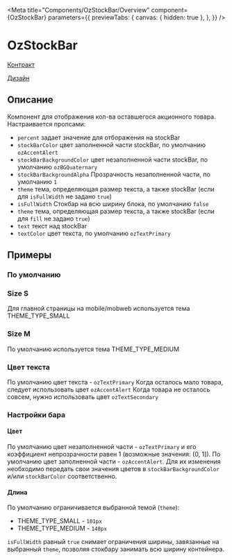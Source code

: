 
<Meta title="Components/OzStockBar/Overview"
      component={OzStockBar}
      parameters={{
        previewTabs: {
          canvas: { hidden: true },
        },
      }}
/>

# OzStockBar

[Контракт](https://gitlab.ozon.ru/bx/contracts/-/tree/master/proto/atom/mobile/progressBar)

[Дизайн](https://www.figma.com/file/F7liVaQiHzkojA2NM1ztIJ/03.-Core-Apps-Lib?node-id=5685%3A5841)

## Описание

Компонент для отображения кол-ва оставшегося акционного товара. Настраивается пропсами:

- `percent` задает значение для отборажения на stockBar
- `stockBarColor` цвет заполненной части stockBar, по умолчанию `ozAccentAlert`
- `stockBarBackgroundColor` цвет незаполненной части stockBar, по умолчанию `ozBGQuaternary`
- `stockBarBackgroundAlpha` Прозрачность незаполненной части, по умолчанию `1`
- `theme` тема, определяющая размер текста, а также stockBar (если для `isFullWidth` не задано `true`)
- `isFullWidth` Стокбар на всю ширину блока, по умолчанию `false`
- `theme` тема, определяющая размер текста, а также stockBar (если для `fill` не задано `true`)
- `text` текст над stockBar
- `textColor` цвет текста, по умолчанию `ozTextPrimary`

## Примеры

### По умолчанию

<Canvas>
  <Story id="components-ozstockbar-stories--default" />
</Canvas>

### Size S

Для главной страницы на mobile/mobweb используется тема THEME_TYPE_SMALL

<Canvas>
  <Story id="components-ozstockbar-stories--theme-s" />
</Canvas>

### Size M

По умолчанию используется тема THEME_TYPE_MEDIUM

<Canvas>
  <Story id="components-ozstockbar-stories--theme-m" />
</Canvas>

### Цвет текста

По умолчанию цвет текста - `ozTextPrimary`
Когда осталось мало товара, следует использовать цвет `ozAccentAlert`
Когда товара не осталось совсем, нужно использовать цвет `ozTextSecondary`

<Canvas>
  <Story id="components-ozstockbar-stories--few-product" />
</Canvas>

<Canvas>
  <Story id="components-ozstockbar-stories--no-product" />
</Canvas>

### Настройки бара

#### Цвет

По умолчанию цвет незаполненной части - `ozTextPrimary` и его коэффициент непрозрачности равен 1 (возможные значения: (0, 1]).
По умолчанию цвет заполненной части - `ozAccentAlert`.
Для их изменения необходимо передать свои значения цветов в `stockBarBackgroundColor` и/или `stockBarColor` соответственно.

<Canvas>
  <Story id="components-ozstockbar-stories--bar-colors" />
</Canvas>

#### Длина

По умолчанию ограничивается выбранной темой (`theme`):
* THEME_TYPE_SMALL - `101px`
* THEME_TYPE_MEDIUM - `148px`

`isFullWidth` равный `true` снимает ограничения ширины, завязанные на выбранный `theme`, позволяя стокбару занимать всю ширину контейнера.

<Canvas>
  <Story id="components-ozstockbar-stories--is-full-width" />
</Canvas>
